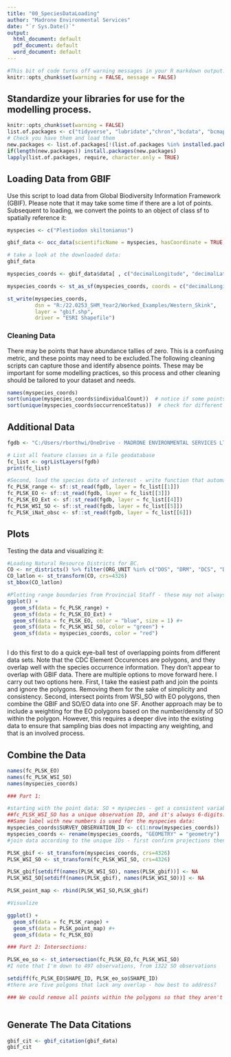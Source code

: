 ```yaml
---
title: "00_SpeciesDataLoading"
author: "Madrone Environmental Services"
date: "`r Sys.Date()`"
output:
  html_document: default
  pdf_document: default
  word_document: default
---
```


```r
#This bit of code turns off warning messages in your R markdown output.
knitr::opts_chunk$set(warning = FALSE, message = FALSE)
```

## Standardize your libraries for use for the modelling process.

```r
knitr::opts_chunk$set(warning = FALSE)
list.of.packages <- c("tidyverse", "lubridate","chron","bcdata", "bcmaps","sf", "rgdal", "readxl", "Cairo", "OpenStreetMap", "ggmap","rgbif")
# Check you have them and load them
new.packages <- list.of.packages[!(list.of.packages %in% installed.packages()[,"Package"])]
if(length(new.packages)) install.packages(new.packages)
lapply(list.of.packages, require, character.only = TRUE)
```

## Loading Data from GBIF

Use this script to load data from Global Biodiversity Information Framework (GBIF). Please note that it may take some time if there are a lot of points. Subsequent to loading, we convert the points to an object of class sf to spatially reference it:

```r
myspecies <- c("Plestiodon skiltonianus")

gbif_data <- occ_data(scientificName = myspecies, hasCoordinate = TRUE, limit = 20000, decimalLongitude = "-124, -114", decimalLatitude = "49, 50")

# take a look at the downloaded data:
gbif_data

myspecies_coords <- gbif_data$data[ , c("decimalLongitude", "decimalLatitude", "individualCount", "occurrenceStatus", "coordinateUncertaintyInMeters", "institutionCode", "references")]

myspecies_coords <- st_as_sf(myspecies_coords, coords = c("decimalLongitude", "decimalLatitude"), crs = st_crs(4326))

st_write(myspecies_coords,
         dsn = "R:/22.0253_SHM_Year2/Worked_Examples/Western_Skink",
         layer = "gbif.shp",
         driver = "ESRI Shapefile")

```

### Cleaning Data

There may be points that have abundance tallies of zero. This is a confusing metric, and these points may need to be excluded.The following cleaning scripts can capture those and identify absence points. These may be important for some modelling practices, so this process and other cleaning should be tailored to your dataset and needs.

```r
names(myspecies_coords)
sort(unique(myspecies_coords$individualCount))  # notice if some points correspond to zero abundance
sort(unique(myspecies_coords$occurrenceStatus))  # check for different indications of "absent", which could be in different languages! and remember that R is case-sensitive
```

## Additional Data

```r
fgdb <- "C:/Users/rborthwi/OneDrive - MADRONE ENVIRONMENTAL SERVICES LTD/Documents/Data Analysis/22.0253/bc-cdc-species-habitat-modelling/data/ModelData.gdb/ModelData.gdb"

# List all feature classes in a file geodatabase
fc_list <- ogrListLayers(fgdb)
print(fc_list)
```

```r
#Second, load the species data of interest - write function that automates this:
fc_PLSK_range <- sf::st_read(fgdb, layer = fc_list[[1]])
fc_PLSK_EO <- sf::st_read(fgdb, layer = fc_list[[3]])
fc_PLSK_EO_Ext <- sf::st_read(fgdb, layer = fc_list[[4]])
fc_PLSK_WSI_SO <- sf::st_read(fgdb, layer = fc_list[[5]])
fc_PLSK_iNat_obsc <- sf::st_read(fgdb, layer = fc_list[[6]])
```

## Plots

Testing the data and visualizing it:

```r
#Loading Natural Resource Districts for BC.
CO <- nr_districts() %>% filter(ORG_UNIT %in% c("DOS", "DRM", "DCS", "DSE"))
CO_latlon <- st_transform(CO, crs=4326)
st_bbox(CO_latlon)

#Plotting range boundaries from Provincial Staff - these may not always be available. 
ggplot() +
  geom_sf(data = fc_PLSK_range) +
  geom_sf(data = fc_PLSK_EO_Ext) +
  geom_sf(data = fc_PLSK_EO, color = "blue", size = 1) #+
  geom_sf(data = fc_PLSK_WSI_SO, color = "green") +
  geom_sf(data = myspecies_coords, color = "red") 



```

I do this first to do a quick eye-ball test of overlapping points from different data sets. Note that the CDC Element Occurences are polygons, and they overlap well with the species occurrence information. They don't appear to overlap with GBIF data. There are multiple options to move forward here. I carry out two options here. First, I take the easiest path and join the points and ignore the polygons. Removing them for the sake of simplicity and consistency. Second, intersect points from WSI_SO with EO polygons, then combine the GBIF and SO/EO data into one SF. Another approach may be to include a weighting for the EO polygons based on the number/density of SO within the polygon. However, this requires a deeper dive into the existing data to ensure that sampling bias does not impacting any weighting, and that is an involved process.

## Combine the Data

```r
names(fc_PLSK_EO)
names(fc_PLSK_WSI_SO)
names(myspecies_coords)

### Part 1:

#starting with the point data: SO + myspecies - get a consistent variable label:
##fc_PLSK_WSI_SO has a unique observation ID, and it's always 6-digits. 
##Same label with new numbers is used for the myspecies data:
myspecies_coords$SURVEY_OBSERVATION_ID <- c(1:nrow(myspecies_coords))
myspecies_coords <- rename(myspecies_coords, "GEOMETRY" = "geometry")
#join data according to the unique IDs - first confirm projections then combine:

PLSK_gbif <- st_transform(myspecies_coords, crs=4326)
PLSK_WSI_SO <- st_transform(fc_PLSK_WSI_SO, crs=4326)

PLSK_gbif[setdiff(names(PLSK_WSI_SO), names(PLSK_gbif))] <- NA
PLSK_WSI_SO[setdiff(names(PLSK_gbif), names(PLSK_WSI_SO))] <- NA

PLSK_point_map <- rbind(PLSK_WSI_SO,PLSK_gbif)

#Visualize

ggplot() +
  geom_sf(data = fc_PLSK_range) +
  geom_sf(data = PLSK_point_map) #+
  geom_sf(data = fc_PLSK_EO)
```

```r
### Part 2: Intersections:

PLSK_eo_so <- st_intersection(fc_PLSK_EO,fc_PLSK_WSI_SO)
#I note that I'm down to 497 observations, from 1322 SO observations

setdiff(fc_PLSK_EO$SHAPE_ID, PLSK_eo_so$SHAPE_ID)
#there are five polgons that lack any overlap - how best to address?

### We could remove all points within the polygons so that they aren't redundant in the model. 



```

## Generate The Data Citations

```r
gbif_cit <- gbif_citation(gbif_data)
gbif_cit
```
